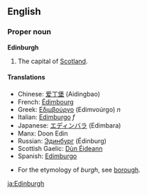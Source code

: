 ==English==

===Proper noun===
{{wikipedia}}
'''Edinburgh'''

# The capital of [[Scotland]].

====Translations====
{{top}}
*Chinese: [[爱丁堡]] (Aidingbao)
*French: [[Édimbourg]]
*Greek: [[Εδιμβούργο]] (Edimvoúrgo) ''n''
*Italian: [[Edimburgo]] ''f''
*Japanese: [[エディンバラ]] (Edimbara)
*Manx: Doon Edin
*Russian: [[Эдинбург]] (Édinburg) {{m}}
*Scottish Gaelic: [[Dùn Éideann]]
*Spanish: [[Edimburgo]] {{m}}
{{bottom}}

*For the etymology of ''burgh'', see [[borough]].

[[ja:Edinburgh]]